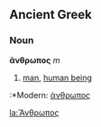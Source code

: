 ==Ancient Greek==
===Noun===
'''ἄνθρωπος''' ''m''

# [[man]], [[human being]]

:*Modern: [[άνθρωπος]]

[[la:Ἄνθρωπος]]